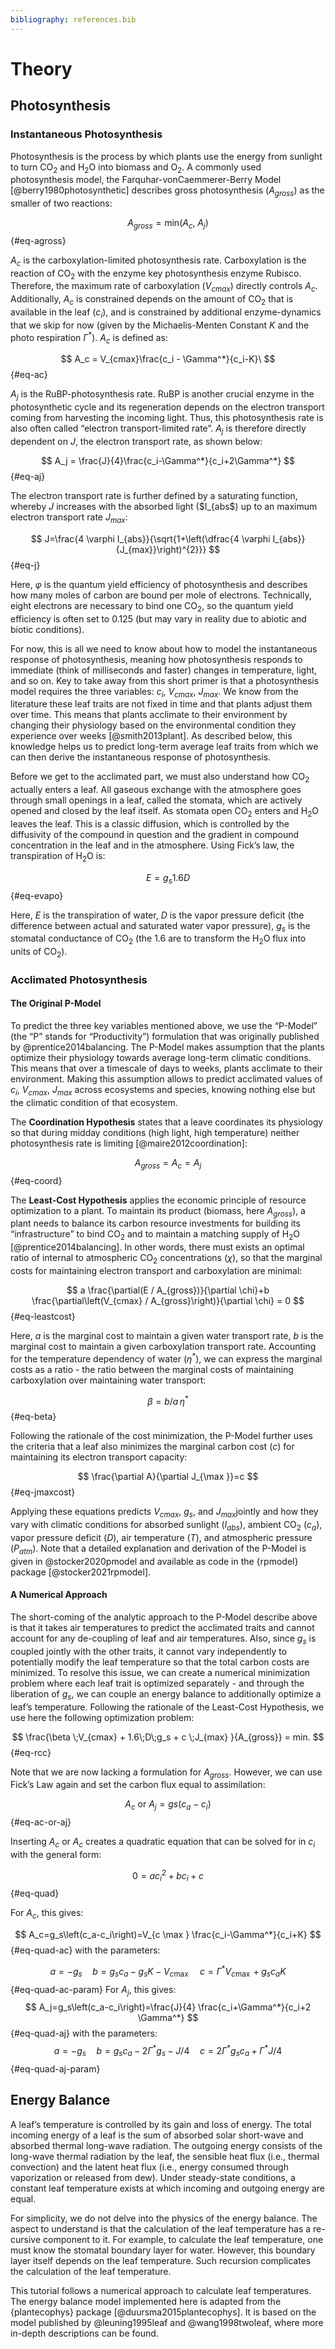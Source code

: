 ```yaml
---
bibliography: references.bib
---
```


# Theory {#sec-theory}

## Photosynthesis

### Instantaneous Photosynthesis

Photosynthesis is the process by which plants use the energy from sunlight to turn CO$_2$ and H$_2$O into biomass and O$_2$. A commonly used photosynthesis model, the Farquhar-vonCaemmerer-Berry Model [@berry1980photosynthetic] describes gross photosynthesis ($A_{gross}$) as the smaller of two reactions:

$$
A_{gross} = \text{min}(A_c,\; A_j)
$$ {#eq-agross}

$A_c$ is the carboxylation-limited photosynthesis rate. Carboxylation is the reaction of CO$_2$ with the enzyme key photosynthesis enzyme Rubisco. Therefore, the maximum rate of carboxylation ($V_{cmax}$) directly controls $A_c$. Additionally, $A_c$ is constrained depends on the amount of CO$_2$ that is available in the leaf ($c_i$), and is constrained by additional enzyme-dynamics that we skip for now (given by the Michaelis-Menten Constant $K$ and the photo respiration $\Gamma^*$). $A_c$ is defined as:

$$
A_c = V_{cmax}\frac{c_i - \Gamma^*}{c_i-K}\
$$ {#eq-ac}

$A_j$ is the RuBP-photosynthesis rate. RuBP is another crucial enzyme in the photosynthetic cycle and its regeneration depends on the electron transport coming from harvesting the incoming light. Thus, this photosynthesis rate is also often called "electron transport-limited rate". $A_j$ is therefore directly dependent on $J$, the electron transport rate, as shown below:

$$
A_j = \frac{J}{4}\frac{c_i-\Gamma^*}{c_i+2\Gamma^*}
$$ {#eq-aj}

The electron transport rate is further defined by a saturating function, whereby $J$ increases with the absorbed light ($I_{abs$) up to an maximum electron transport rate $J_{max}$:

$$
J=\frac{4 \varphi I_{abs}}{\sqrt{1+\left(\dfrac{4 \varphi I_{abs}}{J_{max}}\right)^{2}}}
$$ {#eq-j}

Here, $\varphi$ is the quantum yield efficiency of photosynthesis and describes how many moles of carbon are bound per mole of electrons. Technically, eight electrons are necessary to bind one CO$_2$, so the quantum yield efficiency is often set to 0.125 (but may vary in reality due to abiotic and biotic conditions).

For now, this is all we need to know about how to model the instantaneous response of photosynthesis, meaning how photosynthesis responds to immediate (think of milliseconds and faster) changes in temperature, light, and so on. Key to take away from this short primer is that a photosynthesis model requires the three variables: $c_i$, $V_{cmax}$, $J_{max}$. We know from the literature these leaf traits are not fixed in time and that plants adjust them over time. This means that plants acclimate to their environment by changing their physiology based on the environmental condition they experience over weeks [@smith2013plant]. As described below, this knowledge helps us to predict long-term average leaf traits from which we can then derive the instantaneous response of photosynthesis.

Before we get to the acclimated part, we must also understand how CO$_2$ actually enters a leaf. All gaseous exchange with the atmosphere goes through small openings in a leaf, called the stomata, which are actively opened and closed by the leaf itself. As stomata open CO$_2$ enters and H$_2$O leaves the leaf. This is a classic diffusion, which is controlled by the diffusivity of the compound in question and the gradient in compound concentration in the leaf and in the atmosphere. Using Fick's law, the transpiration of H$_2$O is:

$$
E = g_s 1.6D
$$ {#eq-evapo}

Here, $E$ is the transpiration of water, $D$ is the vapor pressure deficit (the difference between actual and saturated water vapor pressure), $g_s$ is the stomatal conductance of CO$_2$ (the $1.6$ are to transform the H$_2$O flux into units of CO$_2$).

### Acclimated Photosynthesis

#### The Original P-Model

To predict the three key variables mentioned above, we use the "P-Model" (the "P" stands for "Productivity") formulation that was originally published by @prentice2014balancing. The P-Model makes assumption that the plants optimize their physiology towards average long-term climatic conditions. This means that over a timescale of days to weeks, plants acclimate to their environment. Making this assumption allows to predict acclimated values of $c_i$, $V_{cmax}$, $J_{max}$ across ecosystems and species, knowing nothing else but the climatic condition of that ecosystem.

The **Coordination Hypothesis** states that a leave coordinates its physiology so that during midday conditions (high light, high temperature) neither photosynthesis rate is limiting [@maire2012coordination]:

$$
A_{gross} = A_c = A_j
$$ {#eq-coord}

The **Least-Cost Hypothesis** applies the economic principle of resource optimization to a plant. To maintain its product (biomass, here $A_{gross}$), a plant needs to balance its carbon resource investments for building its "infrastructure" to bind CO$_2$ and to maintain a matching supply of H$_2$O [@prentice2014balancing]. In other words, there must exists an optimal ratio of internal to atmospheric CO$_2$ concentrations ($\chi$), so that the marginal costs for maintaining electron transport and carboxylation are minimal:

$$
a \frac{\partial(E / A_{gross})}{\partial \chi}+b \frac{\partial\left(V_{cmax} / A_{gross}\right)}{\partial \chi} = 0
$$ {#eq-leastcost}

Here, $a$ is the marginal cost to maintain a given water transport rate, $b$ is the marginal cost to maintain a given carboxylation transport rate. Accounting for the temperature dependency of water ($\eta^*$), we can express the marginal costs as a ratio - the ratio between the marginal costs of maintaining carboxylation over maintaining water transport:

$$
\beta = b/a \,\eta^* 
$$ {#eq-beta}

Following the rationale of the cost minimization, the P-Model further uses the criteria that a leaf also minimizes the marginal carbon cost ($c$) for maintaining its electron transport capacity:

$$
\frac{\partial A}{\partial J_{\max }}=c
$$ {#eq-jmaxcost}

Applying these equations predicts $V_{cmax}$, $g_{s}$, and $J_{max}$jointly and how they vary with climatic conditions for absorbed sunlight ($I_{abs}$), ambient CO$_{2}$ ($c_a$), vapor pressure deficit ($D$), air temperature ($T$), and atmospheric pressure ($P_{atm}$). Note that a detailed explanation and derivation of the P-Model is given in @stocker2020pmodel and available as code in the {rpmodel} package [@stocker2021rpmodel].

#### A Numerical Approach

The short-coming of the analytic approach to the P-Model describe above is that it takes air temperatures to predict the acclimated traits and cannot account for any de-coupling of leaf and air temperatures. Also, since $g_s$ is coupled jointly with the other traits, it cannot vary independently to potentially modify the leaf temperature so that the total carbon costs are minimized. To resolve this issue, we can create a numerical minimization problem where each leaf trait is optimized separately - and through the liberation of $g_s$, we can couple an energy balance to additionally optimize a leaf's temperature. Following the rationale of the Least-Cost Hypothesis, we use here the following optimization problem:

$$
\frac{\beta \;V_{cmax} + 1.6\;D\;g_s + c \;J_{max} }{A_{gross}} = min.
$$ {#eq-rcc}

Note that we are now lacking a formulation for $A_{gross}$. However, we can use Fick's Law again and set the carbon flux equal to assimilation:

$$
A_c \text { or } A_j=g s\left(c_a-c_i\right)
$$ {#eq-ac-or-aj}

Inserting $A_c$ or $A_c$ creates a quadratic equation that can be solved for in $c_i$ with the general form:

$$
0=a c_i^2+b c_i+c
$$ {#eq-quad}

For $A_c$, this gives:

$$
A_c=g_s\left(c_a-c_i\right)=V_{c \max } \frac{c_i-\Gamma^*}{c_i+K}
$$ {#eq-quad-ac} with the parameters:

$$
a=-g_s \quad b=g_s c_a-g_s K-V_{c \max } \quad c=\Gamma^* V_{c \max }+g_s c_a K
$$ {#eq-quad-ac-param} For $A_j$, this gives: $$
A_j=g_s\left(c_a-c_i\right)=\frac{J}{4} \frac{c_i+\Gamma^*}{c_i+2 \Gamma^*}
$$ {#eq-quad-aj} with the parameters: $$
a=-g_s \quad b=g_s c_a-2 \Gamma^* g_s-J / 4 \quad c=2 \Gamma^* g_s c_a+\Gamma^* J / 4
$$ {#eq-quad-aj-param}

## Energy Balance {#sec-leb}

A leaf's temperature is controlled by its gain and loss of energy. The total incoming energy of a leaf is the sum of absorbed solar short-wave and absorbed thermal long-wave radiation. The outgoing energy consists of the long-wave thermal radiation by the leaf, the sensible heat flux (i.e., thermal convection) and the latent heat flux (i.e., energy consumed through vaporization or released from dew). Under steady-state conditions, a constant leaf temperature exists at which incoming and outgoing energy are equal.

For simplicity, we do not delve into the physics of the energy balance. The aspect to understand is that the calculation of the leaf temperature has a re-cursive component to it. For example, to calculate the leaf temperature, one must know the stomatal boundary layer for water. However, this boundary layer itself depends on the leaf temperature. Such recursion complicates the calculation of the leaf temperature.

This tutorial follows a numerical approach to calculate leaf temperatures. The energy balance model implemented here is adapted from the {plantecophys} package [@duursma2015plantecophys]. It is based on the model published by @leuning1995leaf and @wang1998twoleaf, where more in-depth descriptions can be found.
